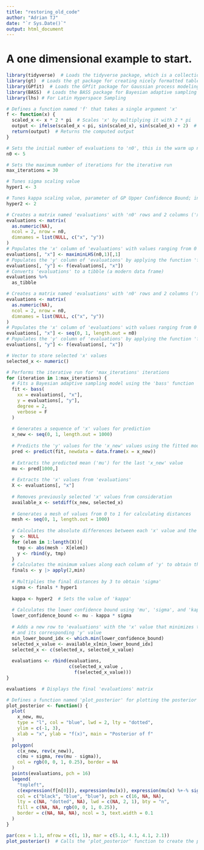 ```yaml
---
title: "restoring_old_code"
author: "Adrian TJ"
date: "`r Sys.Date()`"
output: html_document
---
```


# A one dimensional example to start. 

```r
library(tidyverse)  # Loads the tidyverse package, which is a collection of packages for data manipulation and visualization
library(gt)  # Loads the gt package for creating nicely formatted tables
library(GPfit)  # Loads the GPfit package for Gaussian process modeling
library(BASS)  # Loads the BASS package for Bayesian adaptive sampling
library(lhs) # For Latin Hyperspace Sampling
```

```r
# Defines a function named 'f' that takes a single argument 'x'
f <- function(x) {
  scaled_x <- x * 2 * pi  # Scales 'x' by multiplying it with 2 * pi
  output <- ifelse(scaled_x < pi, sin(scaled_x), sin(scaled_x) + 2)  # Computes the output based on the value of 'scaled_x'
  return(output)  # Returns the computed output
}
```

```r
# Sets the initial number of evaluations to 'n0', this is the warm up number, the first iteration of BASS will begin on point n0 + 1
n0 <- 5

# Sets the maximum number of iterations for the iterative run
max_iterations = 30

# Tunes sigma scaling value
hyper1 <- 3

# Tunes kappa scaling value, parameter of GP Upper Confidence Bound; increasing kappa will make the exploration tend towards new points rather than points closer to one another.
hyper2 <- 2

```

```r

# Creates a matrix named 'evaluations' with 'n0' rows and 2 columns ('x' and 'y')
evaluations <- matrix(
  as.numeric(NA),
  ncol = 2, nrow = n0,
  dimnames = list(NULL, c("x", "y"))
)
# Populates the 'x' column of 'evaluations' with values ranging from 0 to 1
evaluations[, "x"] <- maximinLHS(n0,1)[,1]
# Populates the 'y' column of 'evaluations' by applying the function 'f' to each value in the 'x' column
evaluations[, "y"] <- f(evaluations[, "x"]) 
# Converts 'evaluations' to a tibble (a modern data frame)
evaluations %>%
  as_tibble

```

```r
# Creates a matrix named 'evaluations' with 'n0' rows and 2 columns ('x' and 'y')
evaluations <- matrix(
  as.numeric(NA),
  ncol = 2, nrow = n0,
  dimnames = list(NULL, c("x", "y"))
)
# Populates the 'x' column of 'evaluations' with values ranging from 0 to 1
evaluations[, "x"] <- seq(0, 1, length.out = n0)
# Populates the 'y' column of 'evaluations' by applying the function 'f' to each value in the 'x' column
evaluations[, "y"] <- f(evaluations[, "x"]) 

# Vector to store selected 'x' values
selected_x <- numeric()

# Performs the iterative run for 'max_iterations' iterations
for (iteration in 1:max_iterations) {
  # Fits a Bayesian adaptive sampling model using the 'bass' function
  fit <- bass(
    xx = evaluations[, "x"],
    y = evaluations[, "y"],
    degree = 2,
    verbose = F
  )
  
  # Generates a sequence of 'x' values for prediction
  x_new <- seq(0, 1, length.out = 1000)
  
  # Predicts the 'y' values for the 'x_new' values using the fitted model
  pred <- predict(fit, newdata = data.frame(x = x_new))
  
  # Extracts the predicted mean ('mu') for the last 'x_new' value
  mu <- pred[1000,]
  
  # Extracts the 'x' values from 'evaluations'
  X <- evaluations[, "x"]
  
  # Removes previously selected 'x' values from consideration
  available_x <- setdiff(x_new, selected_x)
  
  # Generates a mesh of values from 0 to 1 for calculating distances
  mesh <- seq(0, 1, length.out = 1000)
  
  # Calculates the absolute differences between each 'x' value and the mesh
  y  <- NULL
  for (elem in 1:length(X)){
    tmp <- abs(mesh - X[elem])
    y <- rbind(y, tmp)
  }
  # Calculates the minimum values along each column of 'y' to obtain the final distances
  finals <- y |> apply(2,min)
  
  # Multiplies the final distances by 3 to obtain 'sigma'
  sigma <- finals * hyper1
  
  kappa <- hyper2  # Sets the value of 'kappa'
  
  # Calculates the lower confidence bound using 'mu', 'sigma', and 'kappa'
  lower_confidence_bound <- mu - kappa * sigma
  
  # Adds a new row to 'evaluations' with the 'x' value that minimizes the lower confidence bound
  # and its corresponding 'y' value
  min_lower_bound_idx <- which.min(lower_confidence_bound)
  selected_x_value <- available_x[min_lower_bound_idx]
  selected_x <- c(selected_x, selected_x_value)
  
  evaluations <- rbind(evaluations,
                       c(selected_x_value ,
                         f(selected_x_value)))
}
```

```r
evaluations  # Displays the final 'evaluations' matrix
```

```r
# Defines a function named 'plot_posterior' for plotting the posterior of 'f'
plot_posterior <- function() {
  plot(
    x_new, mu,
    type = "l", col = "blue", lwd = 2, lty = "dotted",
    ylim = c(-1, 3),
    xlab = "x", ylab = "f(x)", main = "Posterior of f"
  )
  polygon(
    c(x_new, rev(x_new)),
    c(mu + sigma, rev(mu - sigma)),
    col = rgb(0, 0, 1, 0.25), border = NA
  )
  points(evaluations, pch = 16)
  legend(
    "topleft",
    c(expression(f[n[0]]), expression(mu(x)), expression(mu(x) %+-% sigma(x))),
    col = c("black", "blue", "blue"), pch = c(16, NA, NA),
    lty = c(NA, "dotted", NA), lwd = c(NA, 2, 1), bty = "n",
    fill = c(NA, NA, rgb(0, 0, 1, 0.25)),
    border = c(NA, NA, NA), ncol = 3, text.width = 0.1
  )
}

par(cex = 1.1, mfrow = c(1, 1), mar = c(5.1, 4.1, 4.1, 2.1))
plot_posterior()  # Calls the 'plot_posterior' function to create the plot
```



